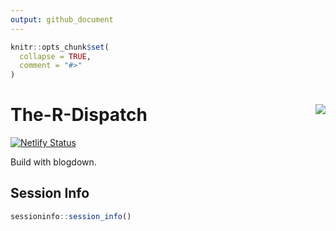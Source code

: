 ```yaml
---
output: github_document
---
```


<!-- README.md is generated from README.Rmd. Please edit that file -->

```r
knitr::opts_chunk$set(
  collapse = TRUE,
  comment = "#>"
)
```

# The-R-Dispatch <img src="static/images/rdispatch.png" align="right" />

<!-- badges: start -->
[![Netlify Status](https://api.netlify.com/api/v1/badges/b8d9532b-dc4b-499d-8ab3-9da1804eb533/deploy-status)](https://app.netlify.com/sites/therdispatch/deploys)
<!-- badges: end -->


Build with blogdown.

## Session Info

```r
sessioninfo::session_info()
```
